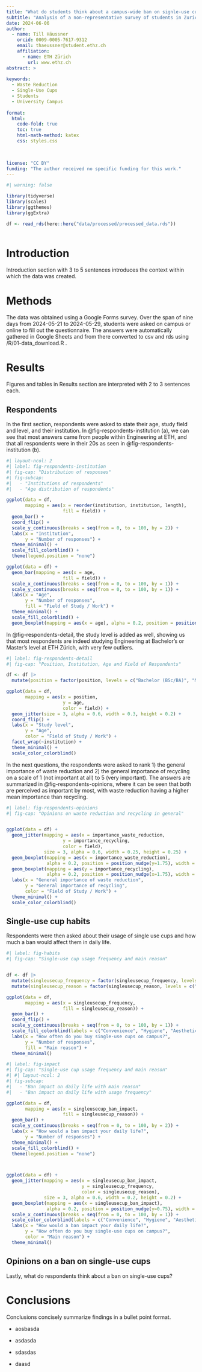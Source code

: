 ```yaml
---
title: "What do students think about a campus-wide ban on signle-use cups at cafeterias and kiosks?"
subtitle: "Analysis of a non-representative survey of students in Zurich"
date: 2024-06-06
author:
  - name: Till Häussner
    orcid: 0009-0005-7617-9312
    email: thaeussner@student.ethz.ch
    affiliation: 
      - name: ETH Zürich
        url: www.ethz.ch
abstract: > 
  
keywords:
  - Waste Reduction
  - Single-Use Cups
  - Students
  - University Campus
  
format:
  html:
    code-fold: true
    toc: true
    html-math-method: katex
    css: styles.css
    
    

license: "CC BY"
funding: "The author received no specific funding for this work."
---
```


```r
#| warning: false

library(tidyverse)
library(scales)
library(ggthemes)
library(ggExtra)

df <- read_rds(here::here("data/processed/processed_data.rds"))



```

# Introduction

Introduction section with 3 to 5 sentences introduces the context within which the data was created.

# Methods

The data was obtained using a Google Forms survey. Over the span of nine days from 2024-05-21 to 2024-05-29, students were asked on campus or online to fill out the questionnaire. The answers were automatically gathered in Google Sheets and from there converted to csv and rds using /R/01-data_download.R .

# Results

Figures and tables in Results section are interpreted with 2 to 3 sentences each.

## Respondents

In the first section, respondents were asked to state their age, study field and level, and their institution. In @fig-respondents-institution (a), we can see that most answers came from people within Engineering at ETH, and that all respondents were in their 20s as seen in @fig-respondents-institution (b).
```r
#| layout-ncol: 2
#| label: fig-respondents-institution
#| fig-cap: "Distribution of responses"
#| fig-subcap: 
#|   - "Institutions of respondents"
#|   - "Age distribution of respondents"

ggplot(data = df, 
       mapping = aes(x = reorder(institution, institution, length),
                     fill = field)) +
  geom_bar() +
  coord_flip() +
  scale_y_continuous(breaks = seq(from = 0, to = 100, by = 2)) +
  labs(x = "Institution",
       y = "Number of responses") +
  theme_minimal() +
  scale_fill_colorblind() +
  theme(legend.position = "none")

ggplot(data = df) +
  geom_bar(mapping = aes(x = age,
                     fill = field)) +
  scale_x_continuous(breaks = seq(from = 0, to = 100, by = 1)) +
  scale_y_continuous(breaks = seq(from = 0, to = 100, by = 1)) +
  labs(x = "Age",
       y = "Number of responses",
       fill = "Field of Study / Work") +
  theme_minimal() +
  scale_fill_colorblind() +
  geom_boxplot(mapping = aes(x = age), alpha = 0.2, position = position_nudge(y=3.5), width = 2)

```
In @fig-respondents-detail, the study level is added as well, showing us that most respondents are indeed studying Engineering at Bachelor's or Master's level at ETH Zürich, with very few outliers.

```r
#| label: fig-respondents-detail
#| fig-cap: "Position, Institution, Age and Field of Respondents"

df <- df |> 
  mutate(position = factor(position, levels = c("Bachelor (BSc/BA)", "Master (MSc/MA)", "PhD / Doctorate", "Employee")))

ggplot(data = df, 
       mapping = aes(x = position,
                     y = age,
                     color = field)) +
  geom_jitter(size = 3, alpha = 0.6, width = 0.3, height = 0.2) +
  coord_flip() +
  labs(x = "Study level",
       y = "Age",
       color = "Field of Study / Work") +
  facet_wrap(~institution) +
  theme_minimal() +
  scale_color_colorblind()

```
In the next questions, the respondents were asked to rank 1) the general importance of waste reduction and 2) the general importance of recycling on a scale of 1 (not important at all) to 5 (very important). The answers are summarized in @fig-respondents-opinions, where it can be seen that both are perceived as important by most, with waste reduction having a higher mean importance than recycling.

```r
#| label: fig-respondents-opinions
#| fig-cap: "Opinions on waste reduction and recycling in general"


ggplot(data = df) +
  geom_jitter(mapping = aes(x = importance_waste_reduction,
                     y = importance_recycling,
                     color = field),
              size = 3, alpha = 0.6, width = 0.25, height = 0.25) +
  geom_boxplot(mapping = aes(x = importance_waste_reduction),
               alpha = 0.2, position = position_nudge(y=1.75), width = 0.75) +
  geom_boxplot(mapping = aes(y = importance_recycling),
               alpha = 0.2, position = position_nudge(x=1.75), width = 0.75) +
  labs(x = "General importance of waste reduction",
       y = "General importance of recycling",
       color = "Field of Study / Work") +
  theme_minimal() +
  scale_color_colorblind()

```
## Single-use cup habits

Respondents were then asked about their usage of single use cups and how much a ban would affect them in daily life.

```r
#| label: fig-habits
#| fig-cap: "Single-use cup usage frequency and main reason"


df <- df |> 
  mutate(singleusecup_frequency = factor(singleusecup_frequency, levels = c("I don't know", "Multiple times per day", "Every day", "About once a week", "Occasionally", "Never"))) |> 
  mutate(singleusecup_reason = factor(singleusecup_reason, levels = c("Convenience", "Hygiene", "Aesthetics", "Price (single-use cups are free as opposed to multi-use cups)", "I don't think about it", "I never use single-use cups")))

ggplot(data = df,
       mapping = aes(x = singleusecup_frequency,
                     fill = singleusecup_reason)) +
  geom_bar() +
  coord_flip() +
  scale_y_continuous(breaks = seq(from = 0, to = 100, by = 1)) +
  scale_fill_colorblind(labels = c("Convenience", "Hygiene", "Aesthetics", "Price", "I never use single-use cups")) +
  labs(x = "How often do you buy single-use cups on campus?",
       y = "Number of responses",
       fill = "Main reason") +
  theme_minimal()


```

```r
#| label: fig-impact
#| fig-cap: "Single-use cup usage frequency and main reason"
#| #| layout-ncol: 2
#| fig-subcap: 
#|   - "Ban impact on daily life with main reason"
#|   - "Ban impact on daily life with usage frequency"

ggplot(data = df, 
       mapping = aes(x = singleusecup_ban_impact,
                     fill = singleusecup_reason)) +
  geom_bar() +
  scale_y_continuous(breaks = seq(from = 0, to = 100, by = 2)) +
  labs(x = "How would a ban impact your daily life?",
       y = "Number of responses") +
  theme_minimal() +
  scale_fill_colorblind() +
  theme(legend.position = "none")



ggplot(data = df) +
  geom_jitter(mapping = aes(x = singleusecup_ban_impact,
                            y = singleusecup_frequency,
                            color = singleusecup_reason),
              size = 3, alpha = 0.6, width = 0.2, height = 0.2) +
  geom_boxplot(mapping = aes(x = singleusecup_ban_impact),
               alpha = 0.2, position = position_nudge(y=0.75), width = 0.5) +
  scale_x_continuous(breaks = seq(from = 0, to = 100, by = 1)) +
  scale_color_colorblind(labels = c("Convenience", "Hygiene", "Aesthetics", "Price", "I never use single-use cups")) +
  labs(x = "How would a ban impact your daily life?",
       y = "How often do you buy single-use cups on campus?",
       color = "Main reason") +
  theme_minimal()


```


## Opinions on a ban on single-use cups

Lastly, what do respondents think about a ban on single-use cups?



# Conclusions

Conclusions concisely summarize findings in a bullet point format.

-   aosbasda

-   asdasda

-   sdasdas

-   daasd
